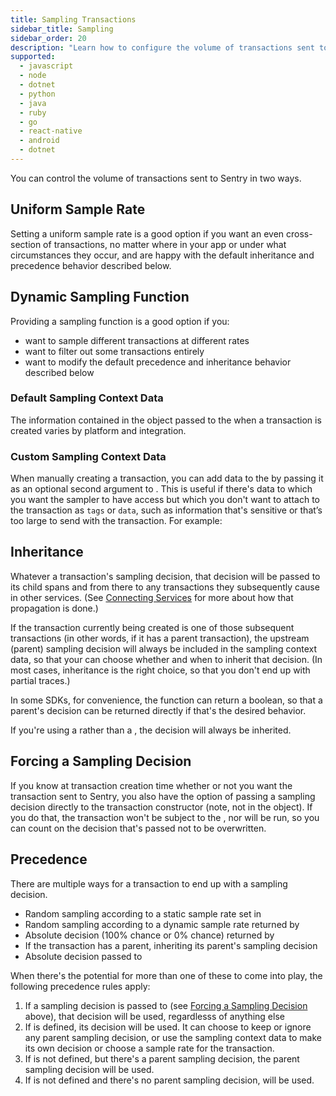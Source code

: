 ```yaml
---
title: Sampling Transactions
sidebar_title: Sampling
sidebar_order: 20
description: "Learn how to configure the volume of transactions sent to Sentry."
supported:
  - javascript
  - node
  - dotnet
  - python
  - java
  - ruby
  - go
  - react-native
  - android
  - dotnet
---
```


You can control the volume of transactions sent to Sentry in two ways.

## Uniform Sample Rate

Setting a uniform sample rate is a good option if you want an even cross-section of transactions, no matter where in your app or under what circumstances they occur, and are happy with the default inheritance and precedence behavior described below.

<!-- TODO: once PlatformInline is a thing, the text from this include can move back here (the only difference is `Sentry`.init()`) -->
<PlatformContent includePath="performance/uniform-sample-rate" />

## Dynamic Sampling Function

Providing a sampling function is a good option if you:

- want to sample different transactions at different rates
- want to filter out some transactions entirely
- want to modify the default precedence and inheritance behavior described below

<!-- TODO: Once PlatformInline is a thing, this dynamic sampling intro can be turned back into real text -->
<PlatformContent includePath="performance/dynamic-sampling-function-intro" />

### Default Sampling Context Data

The information contained in the <PlatformIdentifier name="sampling-context" /> object passed to the <PlatformIdentifier name="traces-sampler" /> when a transaction is created varies by platform and integration.

<PlatformContent includePath="performance/default-sampling-context" />

### Custom Sampling Context Data

When manually creating a transaction, you can add data to the <PlatformIdentifier name="sampling-context" /> by passing it as an optional second argument to <PlatformIdentifier name="start-transaction" />. This is useful if there's data to which you want the sampler to have access but which you don't want to attach to the transaction as `tags` or `data`, such as information that's sensitive or that’s too large to send with the transaction. For example:

<PlatformContent includePath="performance/custom-sampling-context" />

## Inheritance

<!-- TODO: the link in the paragraph below is intentionally hard-coded to point at JS, since for now that's where the information lives -->

Whatever a transaction's sampling decision, that decision will be passed to its child spans and from there to any transactions they subsequently cause in other services. (See [Connecting Services](/platforms/javascript/performance/) for more about how that propagation is done.)

If the transaction currently being created is one of those subsequent transactions (in other words, if it has a parent transaction), the upstream (parent) sampling decision will always be included in the sampling context data, so that your <PlatformIdentifier name="traces-sampler" /> can choose whether and when to inherit that decision. (In most cases, inheritance is the right choice, so that you don't end up with partial traces.)

In some SDKs, for convenience, the <PlatformIdentifier name="traces-sampler" /> function can return a boolean, so that a parent's decision can be returned directly if that's the desired behavior.

<PlatformContent includePath="performance/always-inherit-sampling-decision" />

If you're using a <PlatformIdentifier name="traces-sample-rate" /> rather than a <PlatformIdentifier name="traces-sampler" />, the decision will always be inherited.

## Forcing a Sampling Decision

If you know at transaction creation time whether or not you want the transaction sent to Sentry, you also have the option of passing a sampling decision directly to the transaction constructor (note, not in the <PlatformIdentifier name="custom-sampling-context" /> object). If you do that, the transaction won't be subject to the <PlatformIdentifier name="traces-sample-rate" />, nor will <PlatformIdentifier name="traces-sampler" /> be run, so you can count on the decision that's passed not to be overwritten.

<PlatformContent includePath="performance/force-sampling-decision" />

## Precedence

There are multiple ways for a transaction to end up with a sampling decision.

- Random sampling according to a static sample rate set in <PlatformIdentifier name="traces-sample-rate" />
- Random sampling according to a dynamic sample rate returned by <PlatformIdentifier name="traces-sampler" />
- Absolute decision (100% chance or 0% chance) returned by <PlatformIdentifier name="traces-sampler" />
- If the transaction has a parent, inheriting its parent's sampling decision
- Absolute decision passed to <PlatformIdentifier name="start-transaction" />

When there's the potential for more than one of these to come into play, the following precedence rules apply:

1. If a sampling decision is passed to <PlatformIdentifier name="start-transaction" /> (see [Forcing a Sampling Decision](#forcing-a-sampling-decision) above), that decision will be used, regardlesss of anything else
2. If <PlatformIdentifier name="traces-sampler" /> is defined, its decision will be used. It can choose to keep or ignore any parent sampling decision, or use the sampling context data to make its own decision or choose a sample rate for the transaction.
3. If <PlatformIdentifier name="traces-sampler" /> is not defined, but there's a parent sampling decision, the parent sampling decision will be used.
4. If <PlatformIdentifier name="traces-sampler" /> is not defined and there's no parent sampling decision, <PlatformIdentifier name="traces-sample-rate" /> will be used.
